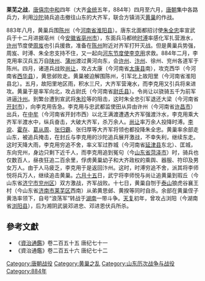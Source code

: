 {{Campaignbox 黃巢之亂}}
'''莱芜之战'''，[[唐僖宗|唐僖宗]][[中和_(唐朝)|中和]]四年（大齐[[金统|金统]]五年，884年）四月至六月，[[唐朝|唐朝]]集中各路兵力，利用[[沙陀|沙陀]]骑兵追击撤往山东的大齐军，联合方镇消灭[[黄巢|黄巢]]的作战。

883年八月，黄巢兵围[[陈州|陈州]]（今[[河南省|河南省]][[淮阳县|淮阳县]]）。唐东北面都招讨使[[朱全忠|朱全忠]]率宣武兵于十二月进据亳州（今[[安徽省|安徽省]][[亳州市|亳州市]]），东面兵马都统[[时溥|时溥]]率感化军扎营溵水，[[许州|许州]]节度使[[周岌|周岌]]也引兵援救，准备在[[陈州|陈州]]附近对齐军打歼灭战。但是黄巢兵势强，周岌、时溥、朱全忠支持不住，又一起向[[河东节度使|河东节度使]][[李克用|李克用]]求救。884年二月，李克用率汉兵五万自[[陕州|陕州]]、[[蒲州|蒲州]]渡过黄河向东，会[[许州|许州]]、[[汴州|汴州]]、徐州、兖州各道军于陈州。四月，诸道兵战败[[尚让|尚让]]，攻占太康（今河南省[[太康县|太康县]]南），攻克西华（今河南省[[西华县|西华县]]），黄思邺败走。黄巢被迫解围陈州，引军北上故阳里（今河南省淮阳县北）。五月，故阳里地区雨，积水三尺，大齐军营淹水，而李克用又引兵将来进攻。黄巢于是率军向北，攻占尉氏（今河南省[[尉氏县|尉氏县]]）。令尚让以骁骑五千为前军进逼[[汴州|汴州]]。到繁台遭到宣武将[[朱珍|朱珍]]等的阻击，这时朱全忠引军退还大梁（今河南省[[开封市|开封市]]），向李克用告急。李克用与忠武都监使田从异由许州（今河南省[[许昌市|许昌市]]）出兵，在[[中牟|中牟]]（今河南省开封市西）以北王满渡遭遇大齐军强渡汴水，李克用乘大齐军半渡水中，纵兵奋击，大破大齐军，杀万余人。[[尚让|尚让]]率万余人投降时溥。[[李谠|李谠]]、[[霍存|霍存]]、[[葛从周|葛从周]]、[[张归霸|张归霸]]、张归厚等大齐军将领也都投降朱全忠。黄巢率余部走山东，被追兵掩击，在封丘与李克用的沙陀追兵展开激战，不幸失利，继续东走。这时天降大雨，李克用穷追不舍，率义军过胙城（今河南省[[延津县|延津县]]东北）、匡城，东向兖州，身边只剩下近千人，而李克用追到冤句（今[[山东省|山东省]][[菏泽市|菏泽市]]）时，骑兵也仅数百人，昼夜狂追二百余里，俘虏黄巢幼子和大齐政权的乘舆、器服、符印及男女万人。由于人马疲乏，李克用于是返回汴州。这时，时溥穷追不舍，派其将李师悦将兵万人，继续追击黄巢。[[六月十五|六月十五]]日，武宁将李师悦与尚让追黄巢到瑕丘（今山东省[[济宁市|济宁市]][[兖州区|兖州区]]）双方激战，齐军战败。十七日，黄巢自刎于[[泰山|泰山]]狼虎谷襄王村（今山东省[[济南市|济南市]][[莱芜区|莱芜区]]西南）从弟黄思邺、黄揆等同时自杀。余部在黄巢侄子黄浩率领下，自号“浪荡军”转战于[[湖南|湖南]]一带斗争。[[天复_(唐朝)|天复]]初年，曾攻占浏阳（今湖南省[[浏阳县|浏阳县]]），后为湘阴武装邓进忠、邓进恩伏兵所杀。

==參考文獻==
*《[[資治通鑑|資治通鑑]]》卷二百五十五 唐纪七十一
*《資治通鑑》卷二百五十六 唐纪七十二

{{DEFAULTSORT:L}}
[[Category:唐朝战役|Category:唐朝战役]]
[[Category:黄巢之乱|Category:黄巢之乱]]
[[Category:山东历次战争与战役|Category:山东历次战争与战役]]
[[Category:884年|Category:884年]]